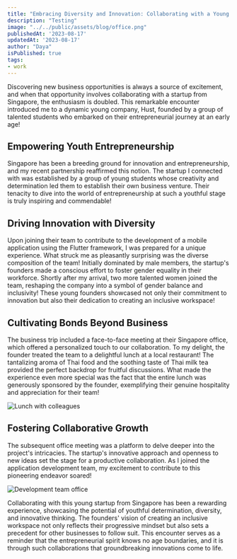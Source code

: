 ```yaml
---
title: "Embracing Diversity and Innovation: Collaborating with a Young Startup from Singapore"
description: "Testing"
image: "../../public/assets/blog/office.png"
publishedAt: '2023-08-17'
updatedAt: '2023-08-17'
author: "Daya"
isPublished: true
tags:
- work
---
```


Discovering new business opportunities is always a source of excitement, and when that opportunity involves collaborating with a startup from Singapore, the enthusiasm is doubled. This remarkable encounter introduced me to a dynamic young company, Hust, founded by a group of talented students who embarked on their entrepreneurial journey at an early age!

## Empowering Youth Entrepreneurship
Singapore has been a breeding ground for innovation and entrepreneurship, and my recent partnership reaffirmed this notion. The startup I connected with was established by a group of young students whose creativity and determination led them to establish their own business venture. Their tenacity to dive into the world of entrepreneurship at such a youthful stage is truly inspiring and commendable!

## Driving Innovation with Diversity
Upon joining their team to contribute to the development of a mobile application using the Flutter framework, I was prepared for a unique experience. What struck me as pleasantly surprising was the diverse composition of the team! Initially dominated by male members, the startup's founders made a conscious effort to foster gender equality in their workforce. Shortly after my arrival, two more talented women joined the team, reshaping the company into a symbol of gender balance and inclusivity! These young founders showcased not only their commitment to innovation but also their dedication to creating an inclusive workspace!

## Cultivating Bonds Beyond Business
The business trip included a face-to-face meeting at their Singapore office, which offered a personalized touch to our collaboration. To my delight, the founder treated the team to a delightful lunch at a local restaurant! The tantalizing aroma of Thai food and the soothing taste of Thai milk tea provided the perfect backdrop for fruitful discussions. What made the experience even more special was the fact that the entire lunch was generously sponsored by the founder, exemplifying their genuine hospitality and appreciation for their team!

![Lunch with colleagues](../assets/blog/worklunch.png)

## Fostering Collaborative Growth
The subsequent office meeting was a platform to delve deeper into the project's intricacies. The startup's innovative approach and openness to new ideas set the stage for a productive collaboration. As I joined the application development team, my excitement to contribute to this pioneering endeavor soared!

![Development team office](../assets/blog/office.png)

Collaborating with this young startup from Singapore has been a rewarding experience, showcasing the potential of youthful determination, diversity, and innovative thinking. The founders' vision of creating an inclusive workspace not only reflects their progressive mindset but also sets a precedent for other businesses to follow suit. This encounter serves as a reminder that the entrepreneurial spirit knows no age boundaries, and it is through such collaborations that groundbreaking innovations come to life.